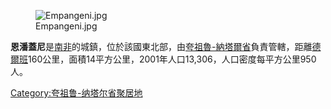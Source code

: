 {{noteTA
|1=zh:夸祖魯;zh-cn:夸祖鲁;zh-hk:夸祖魯;
}}

[[Image:Empangeni.jpg|right]]

'''恩潘蓋尼'''是[[南非|南非]]的城鎮，位於該國東北部，由[[夸祖魯-納塔爾省|夸祖魯-納塔爾省]]負責管轄，距離[[德爾班|德爾班]]160公里，面積14平方公里，2001年人口13,306，人口密度每平方公里950人。

{{SouthAfrica-geo-stub}}
[[Category:夸祖鲁-纳塔尔省聚居地|Category:夸祖鲁-纳塔尔省聚居地]]